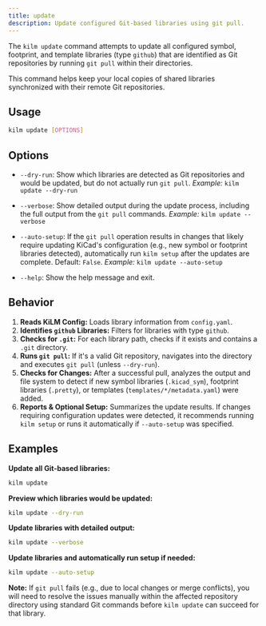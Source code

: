 ```yaml
---
title: update
description: Update configured Git-based libraries using git pull.
---
```



The `kilm update` command attempts to update all configured symbol, footprint, and template libraries (type `github`) that are identified as Git repositories by running `git pull` within their directories.

This command helps keep your local copies of shared libraries synchronized with their remote Git repositories.

## Usage

```bash
kilm update [OPTIONS]
```

## Options

- `--dry-run`:
  Show which libraries are detected as Git repositories and would be updated, but do not actually run `git pull`.
  _Example:_ `kilm update --dry-run`

- `--verbose`:
  Show detailed output during the update process, including the full output from the `git pull` commands.
  _Example:_ `kilm update --verbose`

- `--auto-setup`:
  If the `git pull` operation results in changes that likely require updating KiCad's configuration (e.g., new symbol or footprint libraries detected), automatically run `kilm setup` after the updates are complete. Default: `False`.
  _Example:_ `kilm update --auto-setup`

- `--help`:
  Show the help message and exit.

## Behavior

1.  **Reads KiLM Config:** Loads library information from `config.yaml`.
2.  **Identifies `github` Libraries:** Filters for libraries with type `github`.
3.  **Checks for `.git`:** For each library path, checks if it exists and contains a `.git` directory.
4.  **Runs `git pull`:** If it's a valid Git repository, navigates into the directory and executes `git pull` (unless `--dry-run`).
5.  **Checks for Changes:** After a successful pull, analyzes the output and file system to detect if new symbol libraries (`.kicad_sym`), footprint libraries (`.pretty`), or templates (`templates/*/metadata.yaml`) were added.
6.  **Reports & Optional Setup:** Summarizes the update results. If changes requiring configuration updates were detected, it recommends running `kilm setup` or runs it automatically if `--auto-setup` was specified.

## Examples

**Update all Git-based libraries:**

```bash
kilm update
```

**Preview which libraries would be updated:**

```bash
kilm update --dry-run
```

**Update libraries with detailed output:**

```bash
kilm update --verbose
```

**Update libraries and automatically run setup if needed:**

```bash
kilm update --auto-setup
```

**Note:** If `git pull` fails (e.g., due to local changes or merge conflicts), you will need to resolve the issues manually within the affected repository directory using standard Git commands before `kilm update` can succeed for that library.
